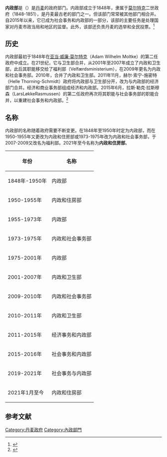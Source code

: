 '''内政部'''是（{{lang-da|Indenrigsministeriet}}）是[[丹麦|丹麦]]的政府部门。内政部成立于1848年，隶属于[[亚当·威廉·莫尔特克|莫尔特克]]二世政府（1848-1851），是丹麦最古老的部门之一。但该部门常常被其他部门相合并。自2015年以来，它已成为社会事务和内政部的一部分，该部的主要任务是处理国家对丹麦市政当局和地区的监督。此外，该部还负责丹麦的选举和全民投票。<ref>{{Cite web|title=Arbejdsområder|url=http://im.dk/arbejdsomraader|accessdate=2021-04-01|work=im.dk|language=da|archive-date=2021-03-03|archive-url=https://web.archive.org/web/20210303140535/https://im.dk/arbejdsomraader/|dead-url=no}}</ref>

== 历史 ==
内政部最初于1848年在[[亚当·威廉·莫尔特克|亚当·威廉·莫尔特克]]（Adam Wilhelm Moltke）的第二任政府中成立。在21世纪，它与卫生部合并，从2001年至2007年成立了内政和卫生部，此后其职能移交给了福利部（Velfærdsministerium），在2009年更名为内政和社会事务部。2010年，合并了内政和卫生部。2011年11月，赫尔·索宁-施密特（Helle Thorning-Schmidt）政府将内政部与卫生部分开，改为与内政部的经济部门合并。经济和商业事务部组成经济和内政部。2015年6月，拉斯·勒克·拉斯穆森（LarsLøkkeRasmussen）的第二任政府再次将其职能与社会事务部的职能合并，以重建社会事务和内政部。<ref>{{Cite web|title=Organisation|url=http://im.dk/ministeriet/organisation|accessdate=2021-04-01|work=im.dk|language=da|archive-date=2021-03-02|archive-url=https://web.archive.org/web/20210302011307/https://im.dk/ministeriet/organisation/|dead-url=no}}</ref>

== 名称 ==
内政部的名称随着政府需要不断变更。在1848年至1950年时定为内政部，而在1950-1955年又更改为内政和住房部或1973-1975年改为内政和社会事务部，于2007-2009又改名为福利部。2021年至今名称为'''内政和住房部'''。
{| class="wikitable"
!年份
!名称
|-
|1848年-1950年
|内政部
|-
|1950-1955年
|内政和住房部
|-
|1955-1973年
|内政部
|-
|1973-1975年
|内政和社会事务部
|-
|1975-2001年
|内政部
|-
|2001-2007年
|内政和卫生部
|-
|2009-2010年
|内政和社会事务部
|-
|2010-2011年
|内政和卫生部
|-
|2011-2015年
|经济事务和内政部
|-
|2015-2016年
|社会事务和内政部
|-
|2019-2021年
|社会事务与内政部
|-
|2021年1月至今
|内政和住房部
|}


== 参考文献 ==
<references />

[[Category:丹麦政府|Category:丹麦政府]]
[[Category:內政部門|Category:內政部門]]